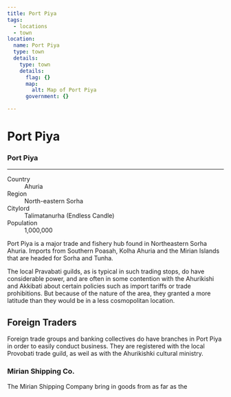 ```yaml
---
title: Port Piya
tags:
  - locations
  - town
location:
  name: Port Piya
  type: town
  details:
    type: town
    details:
      flag: {}
      map:
        alt: Map of Port Piya
      government: {}

---
```


<Stub />

# Port Piya

<div class="place-infobar">
  <h3>Port Piya</h3>

  <hr />

  <dl>
    <dt>Country</dt>
    <dd>Ahuria</dd>
    <dt>Region</dt>
    <dd>North-eastern Sorha</dd>
    <dt>Citylord</dt>
    <dd>Talimatanurha (Endless Candle)</dd>
    <dt>Population</dt>
    <dd>1,000,000</dd>
  </dl>
</div>

Port Piya is a major trade and fishery hub found in Northeastern Sorha Ahuria.
Imports from Southern Poasah, Kolha Ahuria and the Mirian Islands that are
headed for Sorha and Tunha.

The local Pravabati guilds, as is typical in such trading stops, do have
considerable power, and are often in some contention with the Ahurikishi and
Akkibati about certain policies such as import tariffs or trade prohibitions.
But because of the nature of the area, they granted a more latitude than they
would be in a less cosmopolitan location.

## Foreign Traders

Foreign trade groups and banking collectives do have branches in Port Piya in
order to easily conduct business. They are registered with the local Provobati
trade guild, as weil as with the Ahurikishki cultural ministry.

### Mirian Shipping Co.

The Mirian Shipping Company bring in goods from as far as the
